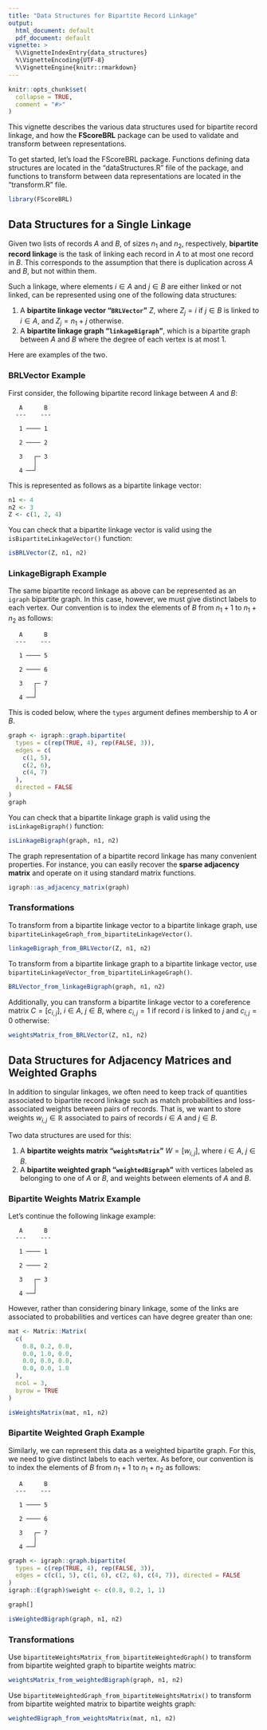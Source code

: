 ```yaml
---
title: "Data Structures for Bipartite Record Linkage"
output: 
  html_document: default
  pdf_document: default
vignette: >
  %\VignetteIndexEntry{data_structures}
  %\VignetteEncoding{UTF-8}
  %\VignetteEngine{knitr::rmarkdown}
---
```


```r
knitr::opts_chunk$set(
  collapse = TRUE,
  comment = "#>"
)
```

This vignette describes the various data structures used for bipartite record linkage, and how the **FScoreBRL** package can be used to validate and transform between representations.

To get started, let's load the FScoreBRL package. Functions defining data structures are located in the "dataStructures.R" file of the package, and functions to transform between data representations are located in the "transform.R" file.

```r
library(FScoreBRL)
```

## Data Structures for a Single Linkage

Given two lists of records $A$ and $B$, of sizes $n_1$ and $n_2$, respectively, **bipartite record linkage** is the task of linking each record in $A$ to at most one record in $B$. This corresponds to the assumption that there is duplication across $A$ and $B$, but not within them.

Such a linkage, where elements $i \in A$ and $j \in B$ are either linked or not linked, can be represented using one of the following data structures:

1. A **bipartite linkage vector "`BRLVector`"** $Z$, where $Z_j = i$ if $j\in B$ is linked to $i\in A$, and $Z_j = n_1 + j$ otherwise.
2. A **bipartite linkage graph "`linkageBigraph`"**, which is a bipartite graph between $A$ and $B$ where the degree of each vertex is at most $1$.

Here are examples of the two.

### BRLVector Example

First consider, the following bipartite record linkage between $A$ and $B$:
```
   A      B
  ---    ---

   1 ──── 1

   2 ──── 2

   3   ┌─ 3
       │
   4 ──┘
```

This is represented as follows as a bipartite linkage vector:

```r
n1 <- 4
n2 <- 3
Z <- c(1, 2, 4)
```

You can check that a bipartite linkage vector is valid using the `isBipartiteLinkageVector()` function:

```r
isBRLVector(Z, n1, n2)
```

### LinkageBigraph Example

The same bipartite record linkage as above can be represented as an `igraph` bipartite graph. In this case, however, we must give distinct labels to each vertex. Our convention is to index the elements of $B$ from $n_1+1$ to $n_1+n_2$ as follows:

```
   A      B
  ---    ---

   1 ──── 5

   2 ──── 6

   3   ┌─ 7
       │
   4 ──┘
```

This is coded below, where the `types` argument defines membership to $A$ or $B$.

```r
graph <- igraph::graph.bipartite(
  types = c(rep(TRUE, 4), rep(FALSE, 3)),
  edges = c(
    c(1, 5),
    c(2, 6),
    c(4, 7)
  ),
  directed = FALSE
)
graph
```

You can check that a bipartite linkage graph is valid using the `isLinkageBigraph()` function:

```r
isLinkageBigraph(graph, n1, n2)
```

The graph representation of a bipartite record linkage has many convenient properties. For instance, you can easily recover the **sparse adjacency matrix** and operate on it using standard matrix functions.

```r
igraph::as_adjacency_matrix(graph)
```


### Transformations

To transform from a bipartite linkage vector to a bipartite linkage graph, use `bipartiteLinkageGraph_from_bipartiteLinkageVector()`.

```r
linkageBigraph_from_BRLVector(Z, n1, n2)
```

To transform from a bipartite linkage graph to a bipartite linkage vector, use `bipartiteLinkageVector_from_bipartiteLinkageGraph()`.

```r
BRLVector_from_linkageBigraph(graph, n1, n2)
```
Additionally, you can transform a bipartite linkage vector to a coreference matrix $C = [c_{i,j}]$, $i\in A$, $j\in B$, where $c_{i,j} = 1$ if record $i$ is linked to $j$ and $c_{i,j} = 0$ otherwise:

```r
weightsMatrix_from_BRLVector(Z, n1, n2)
```


## Data Structures for Adjacency Matrices and Weighted Graphs

In addition to singular linkages, we often need to keep track of quantities associated to bipartite record linkage such as match probabilities and loss-associated weights between pairs of records. That is, we want to store weights $w_{i,j} \in \mathbb{R}$ associated to pairs of records $i\in A$ and $j\in B$.

Two data structures are used for this:

1. A **bipartite weights matrix "`weightsMatrix`"** $W = [w_{i,j}]$, where $i\in A$, $j\in B$. 
2. A **bipartite weighted graph "`weightedBigraph`"** with vertices labeled as belonging to one of $A$ or $B$, and weights between elements of $A$ and $B$.

### Bipartite Weights Matrix Example

Let's continue the following linkage example:
```
   A      B
  ---    ---

   1 ──── 1

   2 ──── 2

   3   ┌─ 3
       │
   4 ──┘
```

However, rather than considering binary linkage, some of the links are associated to probabilities and vertices can have degree greater than one:

```r
mat <- Matrix::Matrix(
  c(
    0.8, 0.2, 0.0,
    0.0, 1.0, 0.0,
    0.0, 0.0, 0.0,
    0.0, 0.0, 1.0
  ),
  ncol = 3,
  byrow = TRUE
)

isWeightsMatrix(mat, n1, n2)
```


### Bipartite Weighted Graph Example

Similarly, we can represent this data as a weighted bipartite graph. For this, we need to give distinct labels to each vertex. As before, our convention is to index the elements of $B$ from $n_1+1$ to $n_1+n_2$ as follows:

```
   A      B
  ---    ---

   1 ──── 5

   2 ──── 6

   3   ┌─ 7
       │
   4 ──┘
```

```r
graph <- igraph::graph.bipartite(
  types = c(rep(TRUE, 4), rep(FALSE, 3)),
  edges = c(c(1, 5), c(1, 6), c(2, 6), c(4, 7)), directed = FALSE
)
igraph::E(graph)$weight <- c(0.8, 0.2, 1, 1)

graph[]
```

```r
isWeightedBigraph(graph, n1, n2)
```

### Transformations

Use `bipartiteWeightsMatrix_from_bipartiteWeightedGraph()` to transform from bipartite weighted graph to bipartite weights matrix:
```r
weightsMatrix_from_weightedBigraph(graph, n1, n2)
```

Use `bipartiteWeightedGraph_from_bipartiteWeightsMatrix()` to transform from bipartite weighted matrix to bipartite weights graph:
```r
weightedBigraph_from_weightsMatrix(mat, n1, n2)
```


